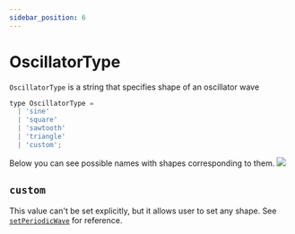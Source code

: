 ```yaml
---
sidebar_position: 6
---
```


# OscillatorType

`OscillatorType` is a string that specifies shape of an oscillator wave

```jsx
type OscillatorType =
  | 'sine'
  | 'square'
  | 'sawtooth'
  | 'triangle'
  | 'custom';
```

Below you can see possible names with shapes corresponding to them.
![](/img/oscillator-waves.png)

## `custom`

This value can't be set explicitly, but it allows user to set any shape. See [`setPeriodicWave`](/sources/oscillator-node#setperiodicwave) for reference.

